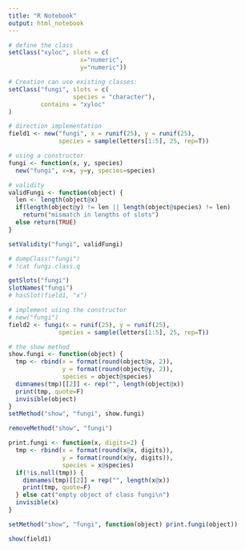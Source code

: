 ```yaml
---
title: "R Notebook"
output: html_notebook
---
```


```r
# define the class
setClass("xyloc", slots = c(
                    x="numeric", 
                    y="numeric"))

# Creation can use existing classes:
setClass("fungi", slots = c(
                  species = "character"),
         contains = "xyloc"
)
```


```r
# direction implementation
field1 <- new("fungi", x = runif(25), y = runif(25),
              species = sample(letters[1:5], 25, rep=T))
```


```r
# using a constructor
fungi <- function(x, y, species)
  new("fungi", x=x, y=y, species=species)
```


```r
# validity
validFungi <- function(object) {
  len <- length(object@x)
  if(length(object@y) != len || length(object@species) != len)
    return("mismatch in lengths of slots")
  else return(TRUE)
}

setValidity("fungi", validFungi)

# dumpClass("fungi")
# !cat fungi.class.q
```


```r
getSlots("fungi")
slotNames("fungi")
# hasSlot(field1, "x")
```


```r
# implement using the constructor
# new("fungi")
field2 <- fungi(x = runif(25), y = runif(25),
              species = sample(letters[1:5], 25, rep=T))
```


```r
# the show method
show.fungi <- function(object) {
  tmp <- rbind(x = format(round(object@x, 2)),
               y = format(round(object@y, 2)),
               species = object@species)
  dimnames(tmp)[[2]] <- rep("", length(object@x))
  print(tmp, quote=F)
  invisible(object)
}
setMethod("show", "fungi", show.fungi)

removeMethod("show", "fungi")
```

```r
print.fungi <- function(x, digits=2) {
  tmp <- rbind(x = format(round(x@x, digits)),
               y = format(round(x@y, digits)),
               species = x@species)
  if(!is.null(tmp)) {
    dimnames(tmp)[[2]] = rep("", length(x@x))
    print(tmp, quote=F)
  } else cat("empty object of class fungi\n")
  invisible(x)
}
```



```r
setMethod("show", "fungi", function(object) print.fungi(object))

show(field1)

```


